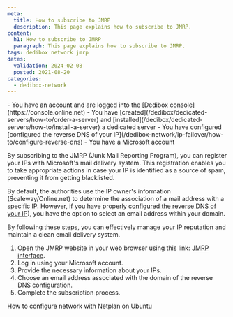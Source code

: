 ```yaml
---
meta:
  title: How to subscribe to JMRP
  description: This page explains how to subscribe to JMRP.
content:
  h1: How to subscribe to JMRP
  paragraph: This page explains how to subscribe to JMRP.
tags: dedibox network jmrp
dates:
  validation: 2024-02-08
  posted: 2021-08-20
categories:
  - dedibox-network
---
```


<Message type="requirement">
  - You have an account and are logged into the [Dedibox console](https://console.online.net)
  - You have [created](/dedibox/dedicated-servers/how-to/order-a-server) and [installed](/dedibox/dedicated-servers/how-to/install-a-server) a dedicated server
  - You have configured [configured the reverse DNS of your IP](/dedibox-network/ip-failover/how-to/configure-reverse-dns)
  - You have a Microsoft account
</Message>

By subscribing to the JMRP (Junk Mail Reporting Program), you can register your IPs with Microsoft's mail delivery system. This registration enables you to take appropriate actions in case your IP is identified as a source of spam, preventing it from getting blacklisted.

By default, the authorities use the IP owner's information (Scaleway/Online.net) to determine the association of a mail address with a specific IP.
However, if you have properly [configured the reverse DNS of your IP](/dedibox-network/ip-failover/how-to/configure-reverse-dns)), you have the option to select an email address within your domain.

By following these steps, you can effectively manage your IP reputation and maintain a clean email delivery system.

1. Open the JMRP website in your web browser using this link: [JMRP interface](https://sendersupport.olc.protection.outlook.com/snds/JMRP.aspx).
2. Log in using your Microsoft account.
3. Provide the necessary information about your IPs.
4. Choose an email address associated with the domain of the reverse DNS configuration.
5. Complete the subscription process.

<Navigation title="See also">
  <PreviousButton to="/dedibox-network/network/how-to/configure-network-netplan/">How to configure network with Netplan on Ubuntu</PreviousButton>
</Navigation>